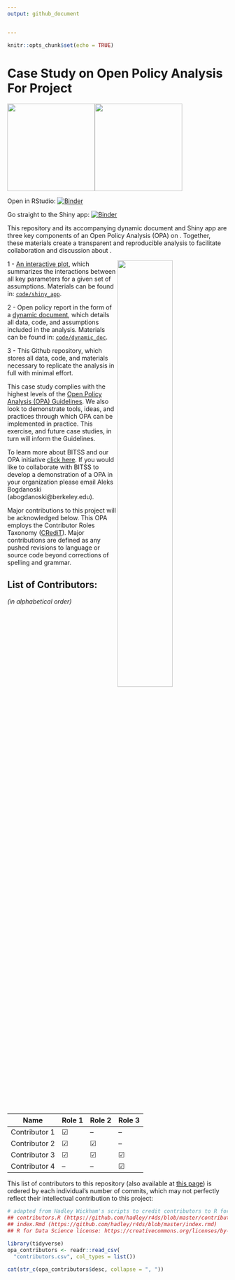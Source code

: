```yaml
---
output: github_document


---
```


```r
knitr::opts_chunk$set(echo = TRUE)
```

# Case Study on Open Policy Analysis For Project

<img width="200" src="./code/images/BITSS_logo_horizontal.png"><img width="200" src="./code/images/CEGA_logo.png">
<br>

Open in RStudio: [![Binder](http://mybinder.org/badge_logo.svg)](https://mybinder.org/v2/gh/BITSS-OPA/opa-deworming/master?urlpath=rstudio)

Go straight to the Shiny app: [![Binder](http://mybinder.org/badge_logo.svg)](https://fhoces.shinyapps.io/shiny_app_test/)

This repository and its accompanying dynamic document and Shiny app are three key components of an Open Policy Analysis (OPA) on <INSERT TOPIC>. Together, these materials create a transparent and reproducible analysis to facilitate collaboration and discussion about <INSERT TOPIC>.

<img align="right" width="50%" src="./code/images/OPA_layers2.svg">

1 - [An interactive plot](https://fhoces.shinyapps.io/shiny_app_test/), which summarizes the interactions between all key parameters for a given set of assumptions. Materials can be found in: [`code/shiny_app`](https://github.com/BITSS-OPA/opa-deworming/tree/master/code/shiny_app).

2 - Open policy report in the form of a [dynamic document](https://bitss-opa.github.io/opa-deworming/), which details all data, code, and assumptions included in the analysis. Materials can be found in: [`code/dynamic_doc`](https://github.com/BITSS-OPA/opa-deworming/tree/master/code/05_final_opa.Rmd).

3 - This Github repository, which stores all data, code, and materials necessary to replicate the analysis in full with minimal effort.  

This case study complies with the highest levels of the [Open Policy Analysis (OPA) Guidelines](https://www.bitss.org/opa/community-standards/). We also look to demonstrate tools, ideas, and practices through which OPA can be implemented in practice. This exercise, and future case studies, in turn will inform the Guidelines.

To learn more about BITSS and our OPA initiative [click here](https://www.bitss.org/opa/). If you would like to collaborate with BITSS to develop a demonstration of a OPA in your organization please email Aleks Bogdanoski (abogdanoski@berkeley.edu).  

Major contributions to this project will be acknowledged below. This OPA employs the Contributor Roles Taxonomy ([CRediT](https://casrai.org/credit/)). Major contributions are defined as any pushed revisions to language or source code beyond corrections of spelling and grammar.  

## List of Contributors:  
*(in alphabetical order)*



| Name           | Role 1  | Role 2  | Role 3  |
|----------------|---------|---------|---------|
| Contributor 1  | &#9745; | --      | --      |
| Contributor 2  | &#9745; | &#9745; | --      |
| Contributor 3  | &#9745; | &#9745; | &#9745; |
| Contributor 4  | --      | --      | &#9745; |




 
This list of contributors to this repository (also available at [this page](https://github.com/BITSS-OPA/opa-template/graphs/contributors)) is ordered by each individual's number of commits, which may not perfectly reflect their intellectual contribution to this project:

```r
# adapted from Hadley Wickham's scripts to credit contributors to R for Data Science
## contributors.R (https://github.com/hadley/r4ds/blob/master/contributors.R)
## index.Rmd (https://github.com/hadley/r4ds/blob/master/index.rmd)
## R for Data Science license: https://creativecommons.org/licenses/by-nc-nd/3.0/us/

library(tidyverse)
opa_contributors <- readr::read_csv(
  "contributors.csv", col_types = list())

cat(str_c(opa_contributors$desc, collapse = ", "))
```

